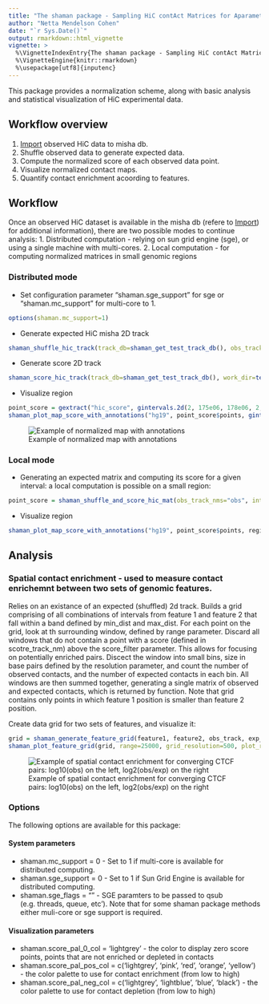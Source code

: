 ```yaml
---
title: "The shaman package - Sampling HiC contAct Matrices for Aparametric Normalization"
author: "Netta Mendelson Cohen"
date: "`r Sys.Date()`"
output: rmarkdown::html_vignette
vignette: >
  %\VignetteIndexEntry{The shaman package - Sampling HiC contAct Matrices for Aparametric Normalization}
  %\VignetteEngine{knitr::rmarkdown}
  %\usepackage[utf8]{inputenc}
---
```


This package provides a normalization scheme, along with basic analysis and statistical visualization of HiC experimental data.

## Workflow overview
1. [Import](https://tanaylab.bitbucket.io/shaman/articles/import.html) observed HiC data to misha db.
2. Shuffle observed data to generate expected data.
3. Compute the normalized score of each observed data point.
4. Visualize normalized contact maps.
5. Quantify contact enrichment acoording to features.


## Workflow
Once an observed HiC dataset is available in the misha db (refere to  [Import](https://tanaylab.bitbucket.io/shaman/articles/import.html)) for additional information), there are two possible modes to continue analysis:
1. Distributed computation - relying on sun grid engine (sge), or using a single machine with multi-cores.
2. Local computation - for computing normalized matrices in small genomic regions

### Distributed mode 
- Set configuration parameter "shaman.sge_support" for sge or "shaman.mc_support" for multi-core to 1.
```r
options(shaman.mc_support=1)
```
- Generate expected HiC misha 2D track
```r
shaman_shuffle_hic_track(track_db=shaman_get_test_track_db(), obs_track_nm="hic_obs", work_dir=tempdir())
```
- Generate score 2D track 
```r
shaman_score_hic_track(track_db=shaman_get_test_track_db(), work_dir=tempdir(), score_track_nm="hic_score_new", obs_track_nms="hic_obs")
```
- Visualize region
```r
point_score = gextract("hic_score", gintervals.2d(2, 175e06, 178e06, 2, 175e06, 178e06), colnames="score")
shaman_plot_map_score_with_annotations("hg19", point_score$points, gintervals.2d(2, 175e06, 178e06, 2, 175e06, 178e06), misha_tracks=list("K562.k27ac", "rna-seq"), annotations=list("ctcf_forward", "ctcf_reverse"), a_colors=c("#4572A7", "#AA4643"))
```
![Example of normalized map with annotations](fig2.hoxd.example.png)

### Local mode
- Generating an expected matrix and computing its score for a given interval: a local computation is possible on a small region:
```r
point_score = shaman_shuffle_and_score_hic_mat(obs_track_nms="obs", interval=interval, work_dir="work_dir")
```
- Visualize region
```r
shaman_plot_map_score_with_annotations("hg19", point_score$points, region, misha_tracks=list("K56.k27ac", "rna-seq"), annotations=list("ctcf_pos", "ctcf_neg"), a_colors=c("#4572A7", "#AA4643"))
```
## Analysis
### Spatial contact enrichment - used to measure contact enrichemnt between two sets of genomic features.
Relies on an existance of an expected (shuffled) 2d track.
Builds a grid comprising of all combinations of intervals from feature 1 and feature 2 that fall within a band 
defined by min_dist and max_dist. For each point on the grid, look at th surrounding window, defined by range parameter. 
Discard all windows that do not contain a point with a score (defined in scotre_track_nm) above the score_filter parameter.
This allows for focusing on potentially enriched pairs. Discect the window into small bins, size in base pairs defined by 
the resolution parameter, and count the number of observed contacts, and the number of expected contacts in each bin.
All windows are then summed together, generating a single matrix of observed and expected contacts, which is returned by function.
Note that grid contains only points in which feature 1 position is smaller than feature 2 position.

Create data grid for two sets of features, and visualize it:
```r
grid = shaman_generate_feature_grid(feature1, feature2, obs_track, exp_track, range=25000, resolution=500)
shaman_plot_feature_grid(grid, range=25000, grid_resolution=500, plot_resolution=1000)
```
![Example of spatial contact enrichment for converging CTCF pairs: log10(obs) on the left, log2(obs/exp) on the right ](hic.K562.ela_k562.ctcf_neg.ctcf_pos.1k.png)


### Options
The following options are available for this package:

#### System parameters

* shaman.mc_support = 0 - Set to 1 if multi-core is available for distributed computing.
* shaman.sge_support = 0 - Set to 1 if Sun Grid Engine is available for distributed computing.
* shaman.sge_flags = ""  - SGE paramters to be passed to qsub (e.g. threads, queue, etc').
Note that for some shaman package methods either muli-core or sge support is required.

#### Visualization parameters

* shaman.score_pal_0_col = 'lightgrey' - the color to display zero score points, points that are not enriched or depleted in contacts
* shaman.score_pal_pos_col = c('lightgrey', 'pink', 'red', 'orange', 'yellow') - the color palette to use for contact enrichment (from low to high)
* shaman.score_pal_neg_col = c('lightgrey', 'lightblue', 'blue', 'black') - the color palette to use for contact depletion (from low to high)
